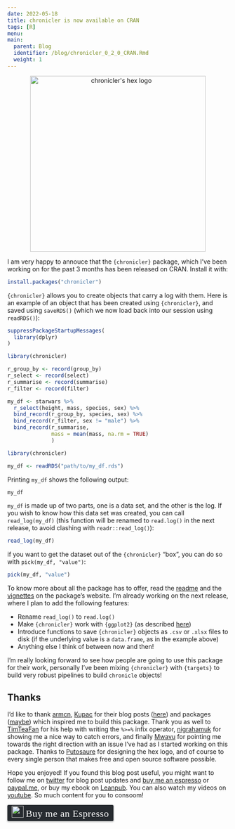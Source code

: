 ```yaml
---
date: 2022-05-18
title: chronicler is now available on CRAN
tags: [R]
menu:
main:
  parent: Blog
  identifier: /blog/chronicler_0_2_0_CRAN.Rmd
  weight: 1
---
```



<div style="text-align:center;">
<a href="https://b-rodrigues.github.io/chronicler/">
<img src="https://b-rodrigues.github.io/chronicler/reference/figures/hex.png" title = "chronicler's hex logo" height="400px"></a>
</div>

I am very happy to annouce that the `{chronicler}` package, which I’ve been working on for the past
3 months has been released on CRAN. Install it with:

```r
install.packages("chronicler")
```

`{chronicler}` allows you to create objects that carry a log
with them. Here is an example of an object that has been created using `{chronicler}`, and saved
using `saveRDS()` (which we now load back into our session using `readRDS()`):

```r
suppressPackageStartupMessages(
  library(dplyr)
)

library(chronicler)

r_group_by <- record(group_by)
r_select <- record(select)
r_summarise <- record(summarise)
r_filter <- record(filter)

my_df <- starwars %>%
  r_select(height, mass, species, sex) %>%
  bind_record(r_group_by, species, sex) %>%
  bind_record(r_filter, sex != "male") %>%
  bind_record(r_summarise,
              mass = mean(mass, na.rm = TRUE)
              )

```

```r
library(chronicler)

my_df <- readRDS("path/to/my_df.rds")
```

Printing `my_df` shows the following output:

```r
my_df
```

`my_df` is made up of two parts, one is a data set, and the other is the log. If you wish
to know how this data set was created, you can call `read_log(my_df)` (this function will
be renamed to `read.log()` in the next release, to avoid clashing with `readr::read_log()`):

```r
read_log(my_df)
```

if you want to get the dataset out of the `{chronicler}` "box", you can do so with `pick(my_df, "value")`:

```r
pick(my_df, "value")
```

To know more about all the package has to offer, read the
[readme](https://b-rodrigues.github.io/chronicler/) and the
[vignettes](https://b-rodrigues.github.io/chronicler/articles/) on the package’s website. I’m
already working on the next release, where I plan to add the following features:

* Rename `read_log()` to `read.log()`
* Make `{chronicler}` work with `{ggplot2}` (as described [here](https://www.brodrigues.co/blog/2022-05-15-self_doc_ggplot/))
* Introduce functions to save `{chronicler}` objects as `.csv` or `.xlsx` files to disk (if the underlying value is a `data.frame`, as in the example above)
* Anything else I think of between now and then!

I’m really looking forward to see how people are going to use this package for their work,
personally I’ve been mixing `{chronicler}` with `{targets}` to build very robust pipelines to build
`chronicle` objects!

## Thanks

I’d like to thank [armcn](https://github.com/armcn), [Kupac](https://github.com/Kupac) for their
blog posts ([here](https://kupac.gitlab.io/biofunctor/2019/05/25/maybe-monad-in-r/)) and packages
([maybe](https://armcn.github.io/maybe/)) which inspired me to build this package. Thank you as
well to
[TimTeaFan](https://community.rstudio.com/t/help-with-writing-a-custom-pipe-and-environments/133447/2?u=brodriguesco)
for his help with writing the `%>=%` infix operator,
[nigrahamuk](https://community.rstudio.com/t/best-way-to-catch-rlang-errors-consistently/131632/5?u=brodriguesco)
for showing me a nice way to catch errors, and finally
[Mwavu](https://community.rstudio.com/t/how-to-do-call-a-dplyr-function/131396/2?u=brodriguesco)
for pointing me towards the right direction with an issue I've had as I started working on this
package. Thanks to [Putosaure](https://twitter.com/putosaure) for designing the hex logo,
and of course to every single person that makes free and open source software possible.

Hope you enjoyed! If you found this blog post useful, you might want to follow 
me on [twitter](https://www.twitter.com/brodriguesco) for blog post updates and 
[buy me an espresso](https://www.buymeacoffee.com/brodriguesco) or [paypal.me](https://www.paypal.me/brodriguesco), or buy my ebook on [Leanpub](https://leanpub.com/modern_tidyverse).
You can also watch my videos on [youtube](https://www.youtube.com/c/BrunoRodrigues1988/).
So much content for you to consoom!

<style>.bmc-button img{width: 27px !important;margin-bottom: 1px !important;box-shadow: none !important;border: none !important;vertical-align: middle !important;}.bmc-button{line-height: 36px !important;height:37px !important;text-decoration: none !important;display:inline-flex !important;color:#ffffff !important;background-color:#272b30 !important;border-radius: 3px !important;border: 1px solid transparent !important;padding: 1px 9px !important;font-size: 22px !important;letter-spacing:0.6px !important;box-shadow: 0px 1px 2px rgba(190, 190, 190, 0.5) !important;-webkit-box-shadow: 0px 1px 2px 2px rgba(190, 190, 190, 0.5) !important;margin: 0 auto !important;font-family:'Cookie', cursive !important;-webkit-box-sizing: border-box !important;box-sizing: border-box !important;-o-transition: 0.3s all linear !important;-webkit-transition: 0.3s all linear !important;-moz-transition: 0.3s all linear !important;-ms-transition: 0.3s all linear !important;transition: 0.3s all linear !important;}.bmc-button:hover, .bmc-button:active, .bmc-button:focus {-webkit-box-shadow: 0px 1px 2px 2px rgba(190, 190, 190, 0.5) !important;text-decoration: none !important;box-shadow: 0px 1px 2px 2px rgba(190, 190, 190, 0.5) !important;opacity: 0.85 !important;color:#82518c !important;}</style><link href="https://fonts.googleapis.com/css?family=Cookie" rel="stylesheet"><a class="bmc-button" target="_blank" href="https://www.buymeacoffee.com/brodriguesco"><img src="https://www.buymeacoffee.com/assets/img/BMC-btn-logo.svg" alt="Buy me an Espresso"><span style="margin-left:5px">Buy me an Espresso</span></a>
